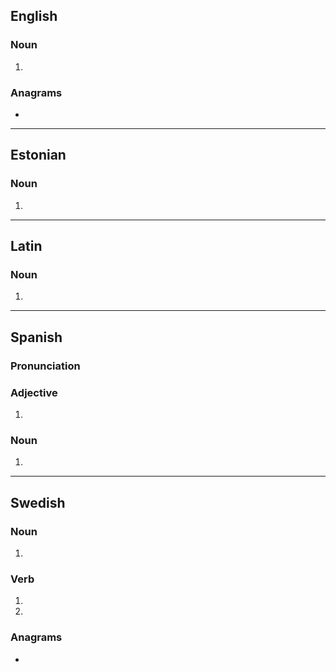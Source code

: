 ==English==

===Noun===
{{head|en|noun form}}

# {{plural of|en|rea}}

===Anagrams===
* {{anagrams|en|a=aers|AREs|ARSE|Ares|EARs|ERAs|Ersa|SERA|Sear|ares|arse|ears|eras|rase|sare|sear|sera}}

----

==Estonian==

===Noun===
{{head|et|noun form}}

# {{noun form of|et|rida||ine|s}}

----

==Latin==

===Noun===
{{la-noun-form|reās|g=f}}

# {{inflection of|la|rea||acc|p}}

----

==Spanish==

===Pronunciation===
{{es-IPA}}

===Adjective===
{{head|es|adjective form|g=f-p}}

# {{adj form of|es|reo||f|p}}

===Noun===
{{head|es|noun form}}

# {{plural of|es|rea}}

----

==Swedish==

===Noun===
{{head|sv|noun form}}

# {{sv-noun-form-indef-gen|rea}}

===Verb===
{{head|sv|verb form}}

# {{sv-verb-form-inf-pass|rea}}
# {{sv-verb-form-pre-pass|rea}}

===Anagrams===
* {{anagrams|sv|a=aers|Ares|Esra|eras|resa}}